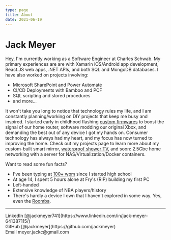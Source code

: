 ```yaml
---
type: page
title: About
date: 2021-06-19
---
```


# Jack Meyer

Hey, I'm currently working as a Software Engineer at Charles Schwab. My primary experiences are are with Xamarin iOS/Android app development, React.JS web apps, .NET APIs, and both SQL and MongoDB databases. I have also worked on projects involving:
- Microsoft SharePoint and Power Automate
- CI/CD Deployments with Bamboo and PCF
- SQL scripting and stored procedures
- and more...

It won't take you long to notice that technology rules my life, and I am constantly planning/working on DIY projects that keep me busy and inspired. I started early in childhood flashing [custom firmwares](https://dd-wrt.com/) to boost the signal of our home router, 
software modding our original Xbox, and demanding the best out of any device I got my hands on. Consumer technology has always had my heart, and my focus has now turned to improving the home. Check out my projects page to learn more about my custom-built
smart mirror, [waterproof shower TV](/posts/showertv.md), and soon: 2.5Gbe home networking with a server for NAS/Virtualization/Docker containers.

Want to read some fun facts?
 - I've been typing at [100+ wpm](https://data.typeracer.com/pit/race_history?user=jacktothemeyer&n=50&startDate=) since I started high school
 - At age 14, I spent 5 hours alone at Fry's (RIP) building my first PC
 - Left-handed
 - Extensive knowledge of NBA players/history
 - There's hardly a device I own that I haven't explored in some way. Yes, even the [Roomba](https://github.com/koalazak/dorita980).

---

<div>
  LinkedIn [@jackmeyer741](https://www.linkedin.com/in/jack-meyer-641387115/)
  <br />
  GitHub [@jackmeyer](https://github.com/jackmeyer)
  <br />
  Email meyer.jackc@gmail.com
</div>
